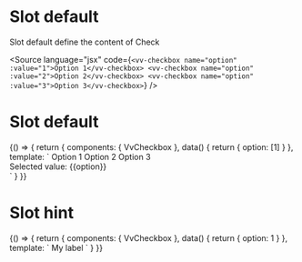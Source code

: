
<Meta title="Components/Checkbox/Slots" component={VvCheckbox} />

# Slot default

Slot default define the content of Check

<Source
	language="jsx"
	code={`<vv-checkbox name="option" :value="1">Option 1</vv-checkbox>
<vv-checkbox name="option" :value="2">Option 2</vv-checkbox>
<vv-checkbox name="option" :value="3">Option 3</vv-checkbox>`}
/>

# Slot default

<Canvas>
	<Story name="default">
		{() => {
			return {
				components: { VvCheckbox },
				data() {
					return {
						option: [1]
					}
				},
				template: `
					<vv-checkbox v-model="option" name="option" :value="1">
						Option 1
					</vv-checkbox>
					<vv-checkbox v-model="option" name="option" :value="2">
						Option 2
					</vv-checkbox>
					<vv-checkbox v-model="option" name="option" :value="3">
						Option 3
					</vv-checkbox>
					<div>Selected value: {{option}} </div> 
                    `
			}
		}}
	</Story>
</Canvas>

# Slot hint

<Canvas>
	<Story name="hint">
		{() => {
			return {
				components: { VvCheckbox },
				data() {
					return {
						option: 1
					}
				},
				template: `
					<vv-checkbox v-model="option" name="r1" :value="1">
						My label
						<template #hint="{value}">
							Selected value: {{value}}
						</template>
					</vv-checkbox>
                    `
			}
		}}
	</Story>
</Canvas>

